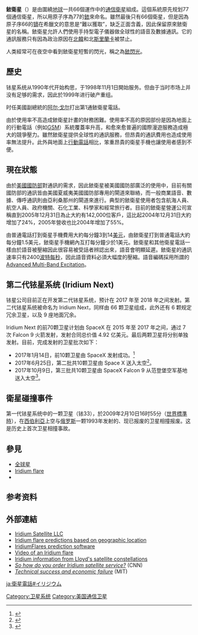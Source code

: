 {{noteTA
|1=閘道=>zh-cn:网关;
}}
{{expand|time=2016-09-16T03:27:03+00:00}}
{{expert|time=2016-09-16T03:27:03+00:00}}
{{Infobox company
| name             = Iridium Communications Inc.
| logo             = iridium_logo_web.gif
| type             = [[上市公司|上市公司]]
| traded_as        = {{NASDAQ|IRDM}}
| genre            =
| foundation       = 2001
| founder          =
| location_city    = [[McLean,_Virginia|McLean, Virginia]]
| location_country = 美国
| location         =
| locations        =
| area_served      = 全球
| key_people       = Matthew J. Desch (CEO), Thomas J. Fitzpatrick (CFO)
| industry         = [[人造衛星|衛星]] [[电信|电信]]
| products         = 卫星通讯设备
| services         = 卫星语音和数据服务
| revenue          = US$411.3 million (2015)<ref name="yahoofinance">{{Cite web |url=https://finance.yahoo.com/quote/IRDM/financials?p=IRDM |title=存档副本 |accessdate=2017-01-15 |archive-date=2017-01-13 |archive-url=https://web.archive.org/web/20170113083923/https://finance.yahoo.com/quote/IRDM/financials?p=IRDM |dead-url=no }}</ref>
| operating_income = US$73.8 million (2015)<ref name="yahoofinance" />
| net_income       = US$7.12 million (2015)<ref name="yahoofinance" />
| assets           = US$3.20 billion (2015)<ref name="yahoofinance" />
| equity           = US$1.22 billion (2015)<ref name="yahoofinance" />
| owner            =
| num_employees    = 244 (2015)<ref>{{Cite web |url=http://files.shareholder.com/downloads/ABEA-3ERWFI/3630491475x0xS1564590%2D16%2D13397/1418819/filing.pdf |title=存档副本 |access-date=2017-01-15 |archive-url=https://web.archive.org/web/20170113050007/http://files.shareholder.com/downloads/ABEA-3ERWFI/3630491475x0xS1564590%2D16%2D13397/1418819/filing.pdf |archive-date=2017-01-13 |dead-url=yes }}</ref>
| parent           =
| divisions        =
| subsid           =
| homepage         = [http://iridium.com iridium.com]
| footnotes        =
| intl             =
}}
'''銥衛星'''（{{lang|en|Iridium}}）是由圍繞[[地球|地球]]一共66個運作中的[[通信衛星|通信衛星]]組成。這個系統原先规划77個通信衛星，所以用原子序為77的[[銥|銥]]來命名。雖然最後只有66個衛星，但是因為原子序66的[[镝|镝]]在希臘文的意思是“難以獲取”，缺乏正面含義，因此保留原來銥衛星的名稱。銥衛星允許人們使用手持型電子儀器做全球性的語音及數據通訊。它的通訊服務只有因為政治原因在[[朝鲜民主主义人民共和国|北韓]]和北[[斯里蘭卡|斯里蘭卡]]被禁止。

人类經常可在夜空中看到銥衛星短暫的閃光，稱之為[[銥閃光|銥閃光]]。

== 歷史 ==

铱星系统从1990年代开始构思，于1998年11月1日開始服务。但由于当时市场上并没有足够的需求，因此於1999年进行破产重组。

时任美國副總統的[[阿尔·戈尔|阿尔·戈尔]]打出第1通銥衛星電話。

由於使用率不高造成銥衛星計畫的財務困難。使用率不高的原因部份是因為地面上的行動電話（例如[[GSM|GSM]]）系統覆蓋率升高，和愈來愈普遍的國際漫遊服務造成極大的競爭壓力。雖然銥衛星提供全球性的通訊服務，但昂貴的通訊費用也造成使用率無法提升。此外與地面上[[行動電話|行動電話]]相比，笨重昂貴的衛星手機也讓使用者感到不便。

== 現在狀態 ==
由於[[美國國防部|美國國防部]]對通訊的需求，因此銥衛星被美國國防部廣泛的使用中，目前有關國防部的通訊皆由美國夏威夷美國國防部專用的閘道來聯絡，而一般商業語音、數據、傳呼通訊則由亞利桑那州的閘道來進行。典型的銥衛星使用者包含航海人員、航空人員、政府機關、石化工業、科學家和經常旅行者。目前的銥衛星營運公司宣稱直到2005年12月31日為止大約有142,000位客戶，這比起2004年12月31日大約增加了24%，2005年營收也比2004年增加了55%。

由普通電話打到衛星手機費用大約每分鐘3到14[[美元|美元]]，由銥衛星打到普通電話大約每分鐘1.5美元，銥衛星手機網內互打每分鐘少於1美元。銥衛星和其他衛星電話一樣由於語音被壓縮因此很容易被受話者辨認出來，語音會明顯延遲。銥衛星的通訊速率只有2400[[波特率|波特每秒]]，因此語音資料必須大幅度的壓縮。語音編碼採用所謂的[[AMBE|Advanced Multi-Band Excitation]]。

== 第二代铱星系统 (Iridium Next) ==

铱星公司目前正在开发第二代铱星系统，预计在 2017 年至 2018 年之间发射。第二代铱星系统被命名为 Iridium Next，同样由 66 颗卫星组成，此外还有 6 颗规定冗余卫星，以及 9 座地面冗余。

Iridium Next 的前70颗卫星计划由 SpaceX 在 2015 年至 2017 年之间，通过 7 次 Falcon 9 火箭发射，发射合同总价值 4.92 亿美元。最后两颗卫星将分别单独发射。目前，完成发射的卫星批次如下：
* 2017年1月14日，前10颗卫星由 SpaceX 发射成功。<ref>{{Cite web|url=http://cn.engadget.com/2017/01/14/spacex-comeback-launch-is-successful/|title=SpaceX 顺利完成复出后首次火箭发射、回收|accessdate=2017-01-15|work=Engadget 中文版|archive-date=2017-01-16|archive-url=https://web.archive.org/web/20170116160452/http://cn.engadget.com/2017/01/14/spacex-comeback-launch-is-successful/|dead-url=no}}</ref>
* 2017年6月25日，第二批共10颗卫星由 Space X 送入太空<ref>{{Cite web|url=http://www.spacex.com/news/2017/06/25/iridium-2-mission|title=IRIDIUM-2 MISSION|accessdate=2017-06-25|work=SpaceX|archive-url=https://web.archive.org/web/20170625223216/http://www.spacex.com/news/2017/06/25/iridium-2-mission|archive-date=2017-06-25|dead-url=yes}}</ref>。
* 2017年10月9日，第三批共10颗卫星由 SpaceX Falcon 9 从范登堡空军基地送入太空<ref>{{Cite web|url=http://www.spacex.com/news/2017/10/09/iridium-3-mission|title=IRIDIUM-3 MISSION|accessdate=2017-10-09|work=SpaceX|archive-url=https://web.archive.org/web/20171009194916/http://www.spacex.com/news/2017/10/09/iridium-3-mission|archive-date=2017-10-09|dead-url=yes}}</ref>。

== 衛星碰撞事件 ==
{{main|2009年卫星碰撞事件}}
第一代铱星系统中的一颗卫星（铱33），於2009年2月10日16时55分（[[世界標準時|世界標準時]]），在[[西伯利亞|西伯利亞]]上空与[[俄罗斯|俄罗斯]]一颗1993年发射的、现已报废的卫星相撞报废。这是历史上首次卫星相撞事故。

== 參見 ==
* [[全球星|全球星]]
* [[Iridium_flare|Iridium flare]]
* {{le|Thuraya}}

== 参考资料 ==
{{reflist}}

== 外部連結 ==
* [http://www.iridium.com/ Iridium Satellite LLC] {{Wayback|url=http://www.iridium.com/ |date=20061017003620 }}
* [http://www.heavens-above.com/ Iridium flare predictions based on geographic location] {{Wayback|url=http://www.heavens-above.com/ |date=20200918012735 }}
* [http://iridiumflares.sourceforge.net/ IridiumFlares prediction software] {{Wayback|url=http://iridiumflares.sourceforge.net/ |date=20061029155218 }}
* [https://web.archive.org/web/20041104231355/http://homepage.mac.com/kevision/video/iMovieTheater25.html Video of an Iridium flare]
* [http://www.ee.surrey.ac.uk/Personal/L.Wood/constellations/iridium.html Iridium information from Lloyd's satellite constellations] {{Wayback|url=http://www.ee.surrey.ac.uk/Personal/L.Wood/constellations/iridium.html |date=20060923233520 }}
* [http://www.cnn.com/TECH/computing/9902/24/iridium.idg/ ''So how do you order Iridium satellite service?''] {{Wayback|url=http://www.cnn.com/TECH/computing/9902/24/iridium.idg/ |date=20060618074729 }} (CNN)
* [https://web.archive.org/web/20050509094747/http://ardent.mit.edu/real_options/de%20Weck%20System%20Study/unit1_summary.pdf ''Technical success and economic failure''] (MIT)

[[Category:卫星系统|Category:卫星系统]]
[[Category:美国通信卫星|Category:美国通信卫星]]

[[ja:衛星電話#イリジウム|ja:衛星電話#イリジウム]]